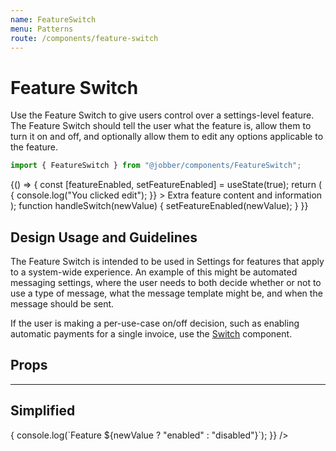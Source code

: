 ```yaml
---
name: FeatureSwitch
menu: Patterns
route: /components/feature-switch
---
```



# Feature Switch

<ComponentStatus stage="ready" responsive="yes" accessible="yes" />

Use the Feature Switch to give users control over a settings-level feature. The
Feature Switch should tell the user what the feature is, allow them to turn it
on and off, and optionally allow them to edit any options applicable to the
feature.

```ts
import { FeatureSwitch } from "@jobber/components/FeatureSwitch";
```

<Playground>
  {() => {
    const [featureEnabled, setFeatureEnabled] = useState(true);
    return (
      <FeatureSwitch
        enabled={featureEnabled}
        title="Quote follow-up"
        description="Send a notification to your client following up on an outstanding quote."
        hasSaveIndicator={true}
        onSwitch={handleSwitch}
        onEdit={() => {
          console.log("You clicked edit");
        }}
      >
        <Text>Extra feature content and information</Text>
      </FeatureSwitch>
    );
    function handleSwitch(newValue) {
      setFeatureEnabled(newValue);
    }
  }}
</Playground>

## Design Usage and Guidelines

The Feature Switch is intended to be used in Settings for features that apply to
a system-wide experience. An example of this might be automated messaging
settings, where the user needs to both decide whether or not to use a type of
message, what the message template might be, and when the message should be
sent.

If the user is making a per-use-case on/off decision, such as enabling automatic
payments for a single invoice, use the
[Switch](https://atlantis.getjobber.com/components/switch) component.

## Props

<Props of={FeatureSwitch} />

---

## Simplified

<Playground>
  <FeatureSwitch
    description="Send a notification to your client following up on an outstanding quote"
    onSwitch={newValue => {
      console.log(`Feature ${newValue ? "enabled" : "disabled"}`);
    }}
  />
</Playground>
